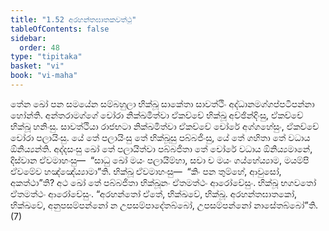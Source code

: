 ```yaml
---
title: "1.52 අරහන්තඝාතකවත්ථු"
tableOfContents: false
sidebar:
  order: 48
type: "tipitaka"
basket: "vi"
book: "vi-maha"
---
```



<DynamicBreadcrumb />

<Division number="114" book="vi-maha">

<Paragraph number="488" book="vi-maha">
තේන ඛෝ පන සමයේන සම්බහුලා භික්ඛූ සාකේතා සාවත්ථිං අද්ධානමග්ගප්පටිපන්නා හෝන්ති. අන්තරාමග්ගේ චෝරා නික්ඛමිත්වා ඒකච්චේ භික්ඛූ අච්ඡින්දිංසු, ඒකච්චේ භික්ඛූ හනිංසු. සාවත්ථියා රාජභටා නික්ඛමිත්වා ඒකච්චේ චෝරේ අග්ගහේසුං, ඒකච්චේ චෝරා පලායිංසු. යේ තේ පලායිංසු තේ භික්ඛූසු පබ්බජිංසු, යේ තේ ගහිතා තේ වධාය ඕනිය්‍යන්ති. අද්දසංසු ඛෝ තේ පලායිත්වා පබ්බජිතා තේ චෝරේ වධාය ඕනිය්‍යමානේ, දිස්වාන ඒවමාහංසු—  “සාධු ඛෝ මයං පලායිම්හා, සචා ච මයං ගය්හේය්‍යාම, මයම්පි ඒවමේව හඤ්ඤේය්‍යාමා”ති. භික්ඛූ ඒවමාහංසු—  “කිං පන තුම්හේ, ආවුසෝ, අකත්ථා”ති? අථ ඛෝ තේ පබ්බජිතා භික්ඛූනං ඒතමත්ථං ආරෝචේසුං. භික්ඛූ භගවතෝ ඒතමත්ථං ආරෝචේසුං. “අරහන්තෝ ඒතේ, භික්ඛවේ, භික්ඛූ. අරහන්තඝාතකෝ, භික්ඛවේ, අනුපසම්පන්නෝ න උපසම්පාදේතබ්බෝ, උපසම්පන්නෝ නාසේතබ්බෝ”ති. (7)
</Paragraph>
</Division>